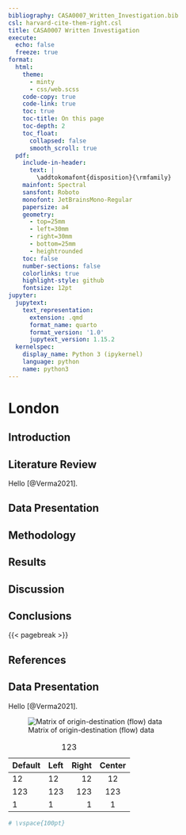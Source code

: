 ```yaml
---
bibliography: CASA0007_Written_Investigation.bib
csl: harvard-cite-them-right.csl
title: CASA0007 Written Investigation
execute:
  echo: false
  freeze: true
format:
  html:
    theme:
      - minty
      - css/web.scss
    code-copy: true
    code-link: true
    toc: true
    toc-title: On this page
    toc-depth: 2
    toc_float:
      collapsed: false
      smooth_scroll: true
  pdf:
    include-in-header:
      text: |
        \addtokomafont{disposition}{\rmfamily}
    mainfont: Spectral
    sansfont: Roboto
    monofont: JetBrainsMono-Regular
    papersize: a4
    geometry:
      - top=25mm
      - left=30mm
      - right=30mm
      - bottom=25mm
      - heightrounded
    toc: false
    number-sections: false
    colorlinks: true
    highlight-style: github
    fontsize: 12pt
jupyter:
  jupytext:
    text_representation:
      extension: .qmd
      format_name: quarto
      format_version: '1.0'
      jupytext_version: 1.15.2
  kernelspec:
    display_name: Python 3 (ipykernel)
    language: python
    name: python3
---
```


# London

## Introduction

## Literature Review

Hello [@Verma2021].

## Data Presentation

## Methodology

## Results

## Discussion

## Conclusions

{{< pagebreak >}}

## References

## Data Presentation

Hello [@Verma2021].

![Matrix of origin-destination (flow) data](../picture/matrix.png)

| Default | Left | Right | Center |
|---------|:-----|------:|:------:|
| 12      | 12   |    12 |   12   |
| 123     | 123  |   123 |  123   |
| 1       | 1    |     1 |   1    |

: 123

```python
# \vspace{100pt}
```
